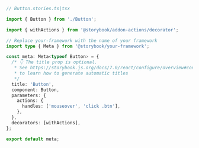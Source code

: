 ```ts
// Button.stories.ts|tsx

import { Button } from './Button';

import { withActions } from '@storybook/addon-actions/decorator';

// Replace your-framework with the name of your framework
import type { Meta } from '@storybook/your-framework';

const meta: Meta<typeof Button> = {
  /* 👇 The title prop is optional.
   * See https://storybook.js.org/docs/7.0/react/configure/overview#configure-story-loading
   * to learn how to generate automatic titles
   */
  title: 'Button',
  component: Button,
  parameters: {
    actions: {
      handles: ['mouseover', 'click .btn'],
    },
  },
  decorators: [withActions],
};

export default meta;
```
